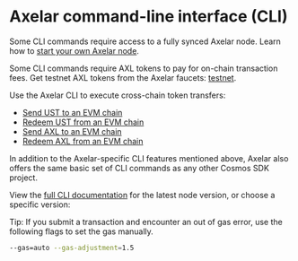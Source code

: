 # Axelar command-line interface (CLI)


Some CLI commands require access to a fully synced Axelar node. Learn how to [start your own Axelar node](/node/join).

Some CLI commands require AXL tokens to pay for on-chain transaction fees. Get testnet AXL tokens from the Axelar faucets: [testnet](https://faucet.testnet.axelar.dev/).

Use the Axelar CLI to execute cross-chain token transfers:

- [Send UST to an EVM chain](/learn/cli/ust-to-evm)
- [Redeem UST from an EVM chain](/learn/cli/ust-from-evm)
- [Send AXL to an EVM chain](/learn/cli/axl-to-evm)
- [Redeem AXL from an EVM chain](/learn/cli/axl-from-evm)

In addition to the Axelar-specific CLI features mentioned above, Axelar also offers the same basic set of CLI commands as any other Cosmos SDK project.

View the [full CLI documentation](https://github.com/axelarnetwork/axelar-core/blob/main/docs/cli/toc.md) for the latest node version, or choose a specific version:


<Callout emoji="💡">
  Tip: If you submit a transaction and encounter an out of gas error, use the following flags to set the gas manually.

```bash
--gas=auto --gas-adjustment=1.5
```

</Callout>

